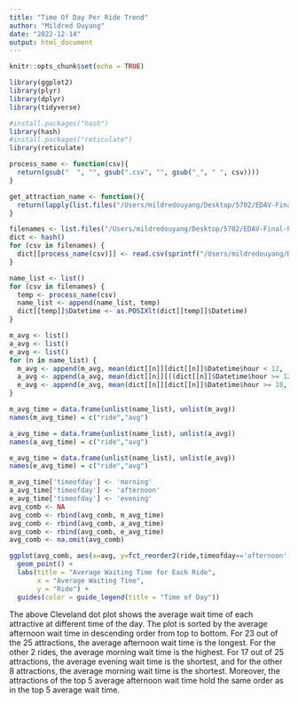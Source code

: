 ```yaml
---
title: "Time Of Day Per Ride Trend"
author: "Mildred Ouyang"
date: "2022-12-14"
output: html_document
---
```


```r
knitr::opts_chunk$set(echo = TRUE)
```

```r
library(ggplot2)
library(plyr)
library(dplyr)
library(tidyverse)

#install.packages("hash")
library(hash)
#install.packages("reticulate")
library(reticulate)
```

```r
process_name <- function(csv){
  return(gsub("  ", "", gsub(".csv", "", gsub("_", " ", csv))))
}

get_attraction_name <- function(){
  return(lapply(list.files("/Users/mildredouyang/Desktop/5702/EDAV-Final-Project/Data/data/Magic Kingdom/xysong_python"), process_name))
}

filenames <- list.files("/Users/mildredouyang/Desktop/5702/EDAV-Final-Project/Data/data/Magic Kingdom/xysong_python")
dict <- hash()
for (csv in filenames) {
  dict[[process_name(csv)]] <- read.csv(sprintf("/Users/mildredouyang/Desktop/5702/EDAV-Final-Project/Data/data/Magic Kingdom/xysong_python/%s", csv)) 
}
```

```r
name_list <- list()
for (csv in filenames) {
  temp <- process_name(csv)
  name_list <- append(name_list, temp)
  dict[[temp]]$Datetime <- as.POSIXlt(dict[[temp]]$Datetime)
}
```

```r
m_avg <- list()
a_avg <- list()
e_avg <- list()
for (n in name_list) {
  m_avg <- append(m_avg, mean(dict[[n]][dict[[n]]$Datetime$hour < 12, 'Waiting.Time']))
  a_avg <- append(a_avg, mean(dict[[n]][((dict[[n]]$Datetime$hour >= 12) | (dict[[n]]$Datetime$hour < 18)), 'Waiting.Time']))
  e_avg <- append(e_avg, mean(dict[[n]][dict[[n]]$Datetime$hour >= 18, 'Waiting.Time']))
}

m_avg_time = data.frame(unlist(name_list), unlist(m_avg))
names(m_avg_time) = c("ride","avg")

a_avg_time = data.frame(unlist(name_list), unlist(a_avg))
names(a_avg_time) = c("ride","avg")

e_avg_time = data.frame(unlist(name_list), unlist(e_avg))
names(e_avg_time) = c("ride","avg")
```

```r
m_avg_time['timeofday'] <- 'morning'
a_avg_time['timeofday'] <- 'afternoon'
e_avg_time['timeofday'] <- 'evening' 
avg_comb <- NA
avg_comb <- rbind(avg_comb, m_avg_time)
avg_comb <- rbind(avg_comb, a_avg_time)
avg_comb <- rbind(avg_comb, e_avg_time)
avg_comb <- na.omit(avg_comb)
```

```r
ggplot(avg_comb, aes(x=avg, y=fct_reorder2(ride,timeofday=='afternoon',avg,.desc=FALSE), color = timeofday)) + 
  geom_point() +
  labs(title = "Average Waiting Time for Each Ride", 
       x = "Average Waiting Time", 
       y = "Ride") +
  guides(color = guide_legend(title = "Time of Day"))
```

The above Cleveland dot plot shows the average wait time of each attractive at different time of the day. The plot is sorted by the average afternoon wait time in descending order from top to bottom. For 23 out of the 25 attractions, the average afternoon wait time is the longest. For the other 2 rides, the average morning wait time is the highest. For 17 out of 25 attractions, the average evening wait time is the shortest, and for the other 8 attractions, the average morning wait time is the shortest. Moreover, the attractions of the top 5 average afternoon wait time hold the same order as in the top 5 average wait time. 